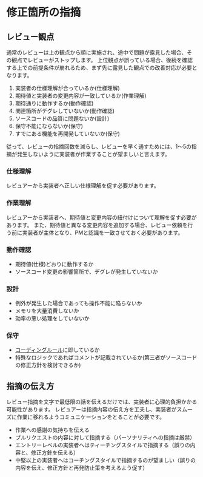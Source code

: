 # 修正箇所の指摘

## レビュー観点

通常のレビューは上の観点から順に実施され、途中で問題が露見した場合、その観点でレビューがストップします。
上位観点が誤っている場合、後続を確認する上での前提条件が崩れるため、まず先に露見した観点での改善対応が必要となります。

1. 実装者の仕様理解が合っているか(仕様理解)
2. 期待値と実装者の変更内容が一致しているか(作業理解)
3. 期待通りに動作するか(動作確認)
4. 関連箇所がデグレしていないか(動作確認)
5. ソースコードの品質に問題ないか(設計)
6. 保守不能にならないか(保守)
7. すでにある機能を再開発していないか(保守)

従って、レビューの指摘回数を減らし、レビューを早く通すためには、1〜5の指摘が発生しないように実装者が作業することが望ましいと言えます。

### 仕様理解

レビュアーから実装者へ正しい仕様理解を促す必要があります。

### 作業理解

レビュアーから実装者へ、期待値と変更内容の紐付けについて理解を促す必要があります。
また、期待値と異なる変更内容を追加する場合、レビュー依頼を行う前に実装者が主体となり、PMと認識を一致させておく必要があります。

### 動作確認

- 期待値(仕様)どおりに動作するか
- ソースコード変更の影響箇所で、デグレが発生していないか

### 設計

- 例外が発生した場合であっても操作不能に陥らないか
- メモリを大量消費しないか
- 効率の悪い処理をしていないか

### 保守

- [コーディングルール](https://wiki.pentagon.tokyo/books/flutter/page/67c6a)に即しているか
- 特殊なロジックであればコメントが記載されているか(第三者がソースコードの修正方針を検討できるか)

## 指摘の伝え方

レビュー指摘を文字で最低限の話を伝えるだけでは、実装者に心理的負担かかる可能性があります。
レビュアーは指摘内容の伝え方を工夫し、実装者がスムーズに作業に移れるようコミュニケーションをとることが必要です。

- 作業への感謝の気持ちを伝える
- プルリクエストの内容に対して指摘する（パーソナリティへの指摘は厳禁）
- エントリーレベルの実装者へはティーチングスタイルで指摘する（誤りの内容と、修正方針を伝える）
- 中堅以上の実装者へはコーチングスタイルで指摘するのが望ましい（誤りの内容を伝え、修正方針と再発防止策を考えるよう促す）
